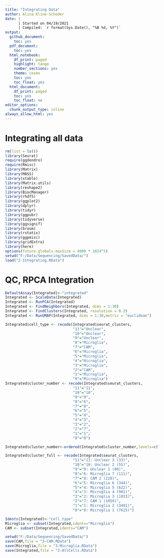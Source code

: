 ```yaml
---
title: "Integrating Data"
author: Alina Kline-Schoder
date: | 
      | Started on 04/19/2021
      | Compiled: `r format(Sys.Date(), "%B %d, %Y")`
output:
  github_document:
    toc: yes
  pdf_document:
    toc: yes
  html_notebook:
    df_print: paged
    highlight: tango
    number_sections: yes
    theme: cosmo
    toc: yes
    toc_float: yes
  html_document:
    df_print: paged
    toc: yes
    toc_float: no
editor_options:
  chunk_output_type: inline
always_allow_html: yes
---
```

# Integrating all data

```r
rm(list = ls())
library(Seurat)
require(ggdendro)
require(Rmisc)
library(Matrix)
library(MASS)
library(xtable)
library(Matrix.utils)
library(reshape2)
library(BiocManager)
library(rhdf5)
library(ggplot2)
library(dplyr)
library(tidyr)
library(ggpubr)
library(tidyverse)
library(ggsignif)
library(broom)
library(rstatix)
library(ggpmisc)
library(gridExtra)
library(here)
options(future.globals.maxSize = 4000 * 1024^5)
setwd("F:/Data/Sequencing/SavedData/")
load("2-Integrating.RData")
```
  

# QC, RPCA Integration
```r
DefaultAssay(Integrated)<-"integrated"
Integrated <- ScaleData(Integrated)
Integrated <- RunPCA(Integrated)
Integrated <- FindNeighbors(Integrated, dims = 1:30)
Integrated <- FindClusters(Integrated, resolution = 0.2)
Integrated <- RunUMAP(Integrated, dims = 1:30,metric = "euclidean")

Integrated$cell_type <- recode(Integrated$seurat_clusters,
                               "11"="Unclear",
                               "10"="Unclear",
                               "9"="Unclear",
                               "8"="Microglia",
                               "7"="CAM",
                               "6"="Microglia",
                               "5"="Microglia",
                               "4"="Microglia",
                               "3"="Microglia",
                               "2"="CAM",
                               "1"="Microglia",
                               "0"="Microglia")
Integrated$cluster_number <- recode(Integrated$seurat_clusters,
                               "11"="11",
                               "10"="10",
                               "9"="9",
                               "8"="6",
                               "7"="8",
                               "6"="5",
                               "5"="4",
                               "4"="3",
                               "3"="2",
                               "2"="7",
                               "1"="1",
                               "0"="0")

Integrated$cluster_number<-ordered(Integrated$cluster_number,levels=c("0","1","2","3","4","5","6","7","8","9","10","11"))

Integrated$cluster_full <- recode(Integrated$seurat_clusters,
                               "11"="11: Unclear 3 (33)",
                               "10"="10: Unclear 2 (55)",
                               "9"="9: Unclear 1 (89)",
                               "8"="6: Microglia 7 (111)",
                               "7"="8: CAM 2 (228)",
                               "6"="5: Microglia 6 (344)",
                               "5"="4: Microglia 5 (622)",
                               "4"="3: Microglia 4 (981)",
                               "3"="2: Microglia 3 (1033)",
                               "2"="7: CAM 1 (1059)",
                               "1"="1: Microglia 2 (3491)",
                               "0"="0: Microglia 1 (7615)")

```

```r
Idents(Integrated)<-"cell_type"
Microglia <- subset(Integrated,idents="Microglia")
CAM <- subset(Integrated,idents="CAM")
```

```r
setwd("F:/Data/Sequencing/SavedData/")
save(CAM,file = "3-CAM.RData")
save(Microglia,file = "3-Microglia.RData")
save(Integrated,file = "3-AllCells.RData")
```

